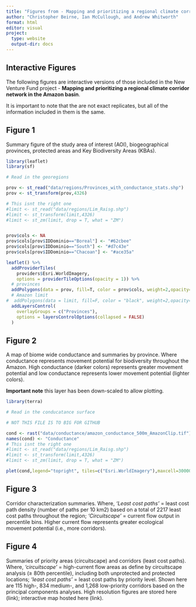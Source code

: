 ```yaml
---
title: "Figures from - Mapping and prioritizing a regional climate corridor network in the Amazon basin"
author: "Christopher Beirne, Ian McCullough, and Andrew Whitworth"
format: html
editor: visual
project:
  type: website
  output-dir: docs
---
```


## Interactive Figures

The following figures are interactive versions of those included in the New Venture Fund project - **Mapping and prioritizing a regional climate corridor network in the Amazon basin**.

It is important to note that the are not exact replicates, but all of the information included in them is the same.

## Figure 1

Summary figure of the study area of interest (AOI), biogeographical provinces, protected areas and Key Biodiversity Areas (KBAs).

```r
library(leaflet)
library(sf)

# Read in the georegions

prov <- st_read("data/regions/Provinces_with_conductance_stats.shp")
prov <- st_transform(prov,4326)

```

```r


# This isnt the right one
#limit <- st_read("data/regions/Lim_Raisg.shp")
#limit <- st_transform(limit,4326)
#limit <- st_zm(limit, drop = T, what = "ZM")


prov$cols <- NA
prov$cols[prov$IDDominio=="Boreal"] <- "#62cbee"
prov$cols[prov$IDDominio=="South"] <- "#d7c43e"
prov$cols[prov$IDDominio=="Chacoan"] <- "#ace35a"

leaflet() %>%  
  addProviderTiles(
    providers$Esri.WorldImagery,
    options = providerTileOptions(opacity = 1)) %>% 
  # provinces
  addPolygons(data = prov, fill=T, color = prov$cols, weight=2,opacity=1,fillOpacity=0.4,stroke=T, label=prov$Provincias, group="Provinces") %>%
  # Amazon limit
#  addPolygons(data = limit, fill=F, color = "black", weight=2,opacity=1,fillOpacity=0.4,stroke=T, group="Area of interest") %>% 
  addLayersControl(
    overlayGroups = c("Provinces"),
    options = layersControlOptions(collapsed = FALSE)
  ) 

```

## Figure 2

A map of biome wide conductance and summaries by province. Where conductance represents movement potential for biodiversity throughout the Amazon. High conductance (darker colors) represents greater movement potential and low conductance represents lower movement potential (lighter colors).

**Important note** this layer has been down-scaled to allow plotting.

```r
library(terra)

# Read in the conducatance surface

# NOT THIS FILE IS TO BIG FOR GITHUB

cond <- rast("data/conductance/amazon_conductance_500m_AmazonClip.tif")
names(cond) <- "Conductance"
# This isnt the right one
#limit <- st_read("data/regions/Lim_Raisg.shp")
#limit <- st_transform(limit,4326)
#limit <- st_zm(limit, drop = T, what = "ZM")

plet(cond,legend="topright", tiles=c("Esri.WorldImagery"),maxcell=3000000)

```

## Figure 3

Corridor characterization summaries. Where, *'Least cost paths'* = least cost path density (number of paths per 10 km2) based on a total of 2217 least cost paths throughout the region; *'Circuitscape'* = current flow output in percentile bins. Higher current flow represents greater ecological movement potential (i.e., more corridors).

## Figure 4

Summaries of priority areas (circuitscape) and corridors (least cost paths). Where, *'circuitscape'* = high-current flow areas as define by circuitscape analysis (≥ 80th percentile), including both unprotected and protected locations; *'least cost paths'* = least cost paths by priority level. Shown here are 115 high-, 834 medium-, and 1,268 low-priority corridors based on the principal components analyses. High resolution figures are stored here (link); interactive map hosted here (link).
